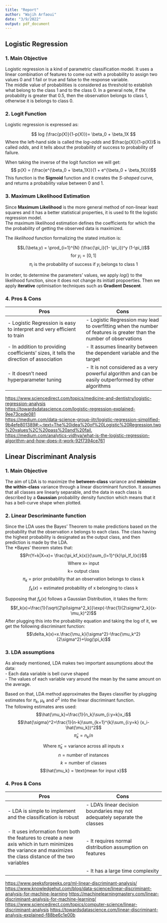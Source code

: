 ```yaml
---
title: "Report"
author: "Wajih Arfaoui"
date: "3/9/2022"
output: pdf_document
---
```


## Logistic Regression 

### 1. Main Objective 

Logistic regression is a kind of parametric classification model. It uses a linear combination of features to come out with a probability to assign two values 0 and 1 fail or true and false to the response variable.  
The middle value of probabilities is considered as threshold to establish what belong to the class 1 and to the class 0. In a general note, if the probability is greater that 0.5, then the observation belongs to class 1, otherwise it is belongs to class 0.  


### 2. Logit Function  

Logistic regression is expressed as:  

$$ log (\frac{p(X)}{1-p(X)})= \beta_0 + \beta_1X $$
Where the left-hand side is called the *log-odds* and $\frac{p(X)}{1-p(X)}$ is called *odds*, and it tells about the probability of success to probability of failure.  

When taking the inverse of the logit function we will get:  
$$ p(X) = (\frac{e^{\beta_0 + \beta_1X}}{1 + e^{\beta_0 + \beta_1X}})$$
This function is the **Sigmoid** function and it creates the *S-shaped* curve, and returns a probability value between 0 and 1.  

### 3. Maximum Likelihood Estimation  

Since **Maximum Likelihood** is the more general method of non-linear least squares and it has a better statistical properties, it is used to fit the logistic regression model.  
The maximum likelihood estimation defines the coefficients for which the the probability of getting the observed data is maximized. 

The *likelihood* function formalizing the stated intuition is:  

$$L(\beta,y) = \prod_{i=1}^{N} (\frac{\pi_i}{1- \pi_i})^y   (1-\pi_i)$$
$$\text{ for } y_i= [0,1]$$
$$\pi_i  \text{ is the probability of success if }  y_i \text{ belongs to class 1}$$ 


In order, to determine the parameters' values, we apply $log()$ to the likelihood function, since it does not change its initiatl propoerties. Then we apply **iterative** optimisation techniques such as **Gradient Descent**.  

### 4. Pros & Cons 

| Pros | Cons |
|------|------|
|- Logistic Regression is easy to interpret and very efficient to train |- Logistic Regression may lead to overfitting when the number of features is greater than the number of observations|
|- In addition to providing coefficients' sizes, it tells the direction of association      |- It assumes linearity between the dependent variable and the target|
|- It doesn't need hyperparameter tuning      |- It is not considered as a very powerful algorithm and can be easily outperformed by other algorithms|

<https://www.sciencedirect.com/topics/medicine-and-dentistry/logistic-regression-analysis>  
<https://towardsdatascience.com/logistic-regression-explained-9ee73cede081>  
<https://medium.com/data-science-group-iitr/logistic-regression-simplified-9b4efe801389#:~:text=The%20idea%20of%20Logistic%20Regression,two%20values%2C%20pass%20and%20fail.>  
<https://medium.com/analytics-vidhya/what-is-the-logistic-regression-algorithm-and-how-does-it-work-92f7394ce761>


## Linear Discriminant Analysis  

### 1. Main Objective 

The aim of LDA is to maximize the **between-class** variance and **minimize the within-class** variance through a linear discriminant function. 
It assumes that all classes are linearly separable, and the data in each class is described by a **Gaussian** probability density function which means that it has a bell-curve shape when plotted. 

### 2. Linear Descriminante function  

Since the LDA uses the Bayes' Theorem to make predictions based on the probability that the observation $x$ belongs to each class. The class having the highest probability is designated as the output class, and then prediction is made by the LDA.  
The *Bayes' theorem states that: 
$$Pr(Y=k|X=x)= \frac{\pi_kf_k(x)}{\sum_{l=1}^{k}\pi_lf_l(x)}$$
$$\text{Where x= input}$$
$$\text{k= output class}$$
$$\pi_k\text{ = prior probability that an observation belongs to class k}$$
$$f_k(x) \text{ = estimated probability of x belonging to class k }$$

Supposing that $f_k(x)$ follows a Gaussian Distribution, it takes the form: 
$$f_k(x)=\frac{1}{\sqrt{2\pi\sigma^2_k}}\exp(-\frac{1}{2\sigma^2_k}(x-\mu_k)^2)$$
After plugging this into the probability equation and taking the log of it, we get the following discriminant function: 
$$\delta_k(x)=x.\frac{\mu_k}{\sigma^2}-\frac{\mu_k^2}{2\sigma^2}+\log(\pi_k)$$

### 3. LDA assumptions 

As already mentioned, LDA makes two important assumptions about the data:  
- Each data variable is bell curve shaped  
- The values of each variable vary around the mean by the same amount on the average.  

Based on that, LDA method approximates the Bayes classifier by plugging estimates for $\pi_k$, $\mu_k$ and $\sigma^2$ into the linear discriminant function.  
The following estimates ares used:  
$$\hat{\mu_k}=\frac{1}{n_k}\sum_{i:y=k}x_i$$
$$\hat{\sigma}^2=\frac{1}{n-k}\sum_{k=1}^{k}\sum_{i:y=k} (x_i-\hat{\mu_k})^2$$
$$\hat{\pi}_k=n_k/n$$

$$\text{Where }\hat{\pi}_k = \text{variance across all inputs x}$$
$$n = \text{number of instances}$$
$$k = \text{number of classes}$$
$$\hat{\mu_k} = \text{mean for input x}$$

### 4. Pros & Cons

| Pros | Cons |
|------|------|
|- LDA is simple to implement and the classification is robust |- LDA's linear decision boundaries may not adequately separate the classes|
|- It uses information from both the features to create a new axis which in turn minimizes the variance and maximizes the class distance of the two variables|- It requires normal distribution assumption on features|
| |- It has a large time complexity |

<https://www.geeksforgeeks.org/ml-linear-discriminant-analysis/>
<https://www.knowledgehut.com/blog/data-science/linear-discriminant-analysis-for-machine-learning>
<https://machinelearningmastery.com/linear-discriminant-analysis-for-machine-learning/>
<https://www.sciencedirect.com/topics/computer-science/linear-discriminant-analysis>
<https://towardsdatascience.com/linear-discriminant-analysis-explained-f88be6c1e00b>

